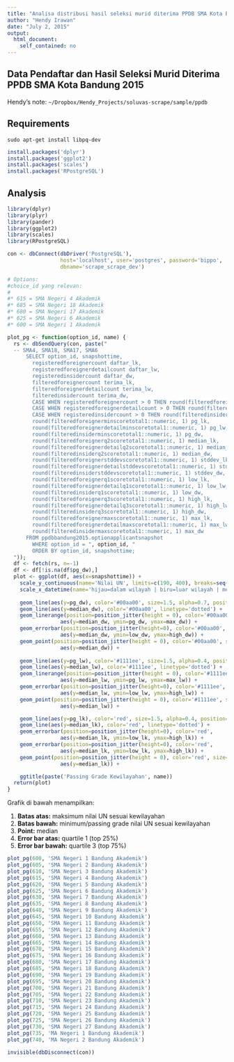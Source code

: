 ```yaml
---
title: "Analisa distribusi hasil seleksi murid diterima PPDB SMA Kota Bandung 2015"
author: "Hendy Irawan"
date: "July 2, 2015"
output:
  html_document:
    self_contained: no
---
```


## Data Pendaftar dan Hasil Seleksi Murid Diterima PPDB SMA Kota Bandung 2015

Hendy's note: `~/Dropbox/Hendy_Projects/soluvas-scrape/sample/ppdb`

## Requirements

```
sudo apt-get install libpq-dev
```

```r
install.packages('dplyr')
install.packages('ggplot2')
install.packages('scales')
install.packages('RPostgreSQL')
```

## Analysis

```r
library(dplyr)
library(plyr)
library(pander)
library(ggplot2)
library(scales)
library(RPostgreSQL)
```

```r
con <- dbConnect(dbDriver('PostgreSQL'),
                 host='localhost', user='postgres', password='bippo',
                 dbname='scrape_scrape_dev')

# Options:
#choice_id yang relevan:
#
#* 615 = SMA Negeri 4 Akademik
#* 685 = SMA Negeri 18 Akademik
#* 680 = SMA Negeri 17 Akademik
#* 625 = SMA Negeri 6 Akademik
#* 600 = SMA Negeri 1 Akademik

plot_pg <- function(option_id, name) {
  rs <- dbSendQuery(con, paste("
  -- SMA4, SMA18, SMA17, SMA6
      SELECT option_id, snapshottime,
        registeredforeignercount daftar_lk,
        registeredforeignerdetailcount daftar_lw,
        registeredinsidercount daftar_dw,
        filteredforeignercount terima_lk,
        filteredforeignerdetailcount terima_lw,
        filteredinsidercount terima_dw,
        CASE WHEN registeredforeignercount > 0 THEN round(filteredforeignercount*100/registeredforeignercount) || '%' ELSE '' END rasio_terima_lk,
        CASE WHEN registeredforeignerdetailcount > 0 THEN round(filteredforeignerdetailcount*100/registeredforeignerdetailcount) || '%' ELSE '' END rasio_terima_lw,
        CASE WHEN registeredinsidercount > 0 THEN round(filteredinsidercount*100/registeredinsidercount) || '%' ELSE '' END rasio_terima_dw,
        round(filteredforeignerminscoretotal1::numeric, 1) pg_lk,
        round(filteredforeignerdetailminscoretotal1::numeric, 1) pg_lw,
        round(filteredinsiderminscoretotal1::numeric, 1) pg_dw,
        round(filteredforeignerq2scoretotal1::numeric, 1) median_lk,
        round(filteredforeignerdetailq2scoretotal1::numeric, 1) median_lw,
        round(filteredinsiderq2scoretotal1::numeric, 1) median_dw,
        round(filteredforeignerstddevscoretotal1::numeric, 1) stddev_lk,
        round(filteredforeignerdetailstddevscoretotal1::numeric, 1) stddev_lw,
        round(filteredinsiderstddevscoretotal1::numeric, 1) stddev_dw,
        round(filteredforeignerq1scoretotal1::numeric, 1) low_lk,
        round(filteredforeignerdetailq1scoretotal1::numeric, 1) low_lw,
        round(filteredinsiderq1scoretotal1::numeric, 1) low_dw,
        round(filteredforeignerq3scoretotal1::numeric, 1) high_lk,
        round(filteredforeignerdetailq3scoretotal1::numeric, 1) high_lw,
        round(filteredinsiderq3scoretotal1::numeric, 1) high_dw,
        round(filteredforeignermaxscoretotal1::numeric, 1) max_lk,
        round(filteredforeignerdetailmaxscoretotal1::numeric, 1) max_lw,
        round(filteredinsidermaxscoretotal1::numeric, 1) max_dw
      FROM ppdbbandung2015.optionapplicantsnapshot
        WHERE option_id = ", option_id, "
        ORDER BY option_id, snapshottime;
  "));
  df <- fetch(rs, n=-1)
  df <- df[!is.na(df$pg_dw),]
  plot <- ggplot(df, aes(x=snapshottime)) +
    scale_y_continuous(name='Nilai UN', limits=c(190, 400), breaks=seq(150, 400, by=10)) +
    scale_x_datetime(name='hijau=dalam wilayah | biru=luar wilayah | merah=luar kota') +
    
    geom_line(aes(y=pg_dw), color='#00aa00', size=1.5, alpha=0.7, position=position_jitter(height=1)) +
    geom_line(aes(y=median_dw), color='#00aa00', linetype='dotted') +
    geom_linerange(position=position_jitter(height = 0), color='#00aa00', size=0.2,
                 aes(y=median_dw, ymin=pg_dw, ymax=max_dw)) +
    geom_errorbar(position=position_jitter(height=0), color='#00aa00', size=1,
                 aes(y=median_dw, ymin=low_dw, ymax=high_dw)) +
    geom_point(position=position_jitter(height = 0), color='#00aa00', size=4, alpha=0.5,
                 aes(y=median_dw)) +
    
    geom_line(aes(y=pg_lw), color='#1111ee', size=1.5, alpha=0.4, position=position_jitter(height=1)) +
    geom_line(aes(y=median_lw), color='#1111ee', linetype='dotted') +
    geom_linerange(position=position_jitter(height = 0), color='#1111ee', size=0.2,
                 aes(y=median_lw, ymin=pg_lw, ymax=max_lw)) +
    geom_errorbar(position=position_jitter(height=0), color='#1111ee',
                 aes(y=median_lw, ymin=low_lw, ymax=high_lw)) +
    geom_point(position=position_jitter(height = 0), color='#1111ee', size=4, alpha=0.5,
                 aes(y=median_lw)) +

    geom_line(aes(y=pg_lk), color='red', size=1.5, alpha=0.4, position=position_jitter(height=1)) +
    geom_line(aes(y=median_lk), color='red', linetype='dotted') +
    geom_errorbar(position=position_jitter(height=0), color='red',
                 aes(y=median_lk, ymin=low_lk, ymax=high_lk)) +
    geom_errorbar(position=position_jitter(height=0), color='red',
                 aes(y=median_lk, ymin=low_lk, ymax=high_lk)) +
    geom_point(position=position_jitter(height = 0), color='red', size=4, alpha=0.5,
                 aes(y=median_lk)) +

    ggtitle(paste('Passing Grade Kewilayahan', name))
  return(plot)
}
```

Grafik di bawah menampilkan:

1. **Batas atas:** maksimum nilai UN sesuai kewilayahan
2. **Batas bawah:** minimum/passing grade nilai UN sesuai kewilayahan
3. **Point:** median
4. **Error bar atas:** quartile 1 (top 25%)
5. **Error bar bawah:** quartile 3 (top 75%)

```r
plot_pg(600, 'SMA Negeri 1 Bandung Akademik')
plot_pg(605, 'SMA Negeri 2 Bandung Akademik')
plot_pg(610, 'SMA Negeri 3 Bandung Akademik')
plot_pg(615, 'SMA Negeri 4 Bandung Akademik')
plot_pg(620, 'SMA Negeri 5 Bandung Akademik')
plot_pg(625, 'SMA Negeri 6 Bandung Akademik')
plot_pg(630, 'SMA Negeri 7 Bandung Akademik')
plot_pg(635, 'SMA Negeri 8 Bandung Akademik')
plot_pg(640, 'SMA Negeri 9 Bandung Akademik')
plot_pg(645, 'SMA Negeri 10 Bandung Akademik')
plot_pg(650, 'SMA Negeri 11 Bandung Akademik')
plot_pg(655, 'SMA Negeri 12 Bandung Akademik')
plot_pg(660, 'SMA Negeri 13 Bandung Akademik')
plot_pg(665, 'SMA Negeri 14 Bandung Akademik')
plot_pg(670, 'SMA Negeri 15 Bandung Akademik')
plot_pg(675, 'SMA Negeri 16 Bandung Akademik')
plot_pg(680, 'SMA Negeri 17 Bandung Akademik')
plot_pg(685, 'SMA Negeri 18 Bandung Akademik')
plot_pg(690, 'SMA Negeri 19 Bandung Akademik')
plot_pg(695, 'SMA Negeri 20 Bandung Akademik')
plot_pg(700, 'SMA Negeri 21 Bandung Akademik')
plot_pg(705, 'SMA Negeri 22 Bandung Akademik')
plot_pg(710, 'SMA Negeri 23 Bandung Akademik')
plot_pg(715, 'SMA Negeri 24 Bandung Akademik')
plot_pg(720, 'SMA Negeri 25 Bandung Akademik')
plot_pg(725, 'SMA Negeri 26 Bandung Akademik')
plot_pg(730, 'SMA Negeri 27 Bandung Akademik')
plot_pg(735, 'MA Negeri 1 Bandung Akademik')
plot_pg(740, 'MA Negeri 2 Bandung Akademik')
```

```r
invisible(dbDisconnect(con))
```
